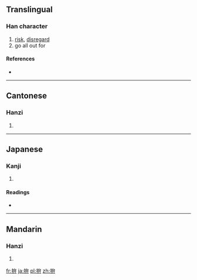 {{also|抃}}
==Translingual==

===Han character===
{{Han char|rn=64|rad=手|as=05|sn=8|four=5304<sub>0</sub>|canj=手戈廿 (QIT)}}

# [[risk]], [[disregard]]
# go all out for

====References====
* {{Han ref|kx=0426.090|dkj=11966|dj=0775.030|hdz=31862.030|uh=62DA|ud=25306|bh=A9E9|bd=43497}}

----

==Cantonese==

===Hanzi===
{{yue-hanzi|jyut=|y=ping1, pun3}}

# {{defn|lang=yue|sort=手05}}

----

==Japanese==

===Kanji===
{{ja-kanji|grade=|rs=手05}}

# {{defn|lang=ja|sort=手05}}

====Readings====
* {{ja-readings|on=[[へん]] (hen), [[べん]] (ben), [[ふん]] (fun)|kun=[[てをうつ]] (teoutsu)}}

----

==Mandarin==

===Hanzi===
{{cmn-hanzi|pin=[[fān]] ([[fan1]]), [[fèn]] ([[fen4]]), [[pàn]] ([[pan4]]), [[pīn]] ([[pin1]])|wg=fan<sup>1</sup>, fen<sup>4</sup>, p'an<sup>4</sup>, p'in<sup>1</sup>}}

# {{defn|lang=cmn|sort=手05}}

[[fr:拚]]
[[ja:拚]]
[[pl:拚]]
[[zh:拚]]